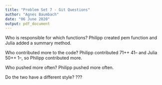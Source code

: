 ```yaml
---
title: "Problem Set 7 - Git Questions"
author: "Agnes Baumbach"
date: "06 June 2020"
output: pdf_document
---
```


Who is responsible for which functions?
Philipp created pem function and Julia added a summary method.

Who contributed more to the code?
Philipp contributed 71++ 41-- and Julia 50++ 1--, so Philipp contributed more.

Who pushed more often?
Philipp pushed more often.

Do the two have a different style?
???
